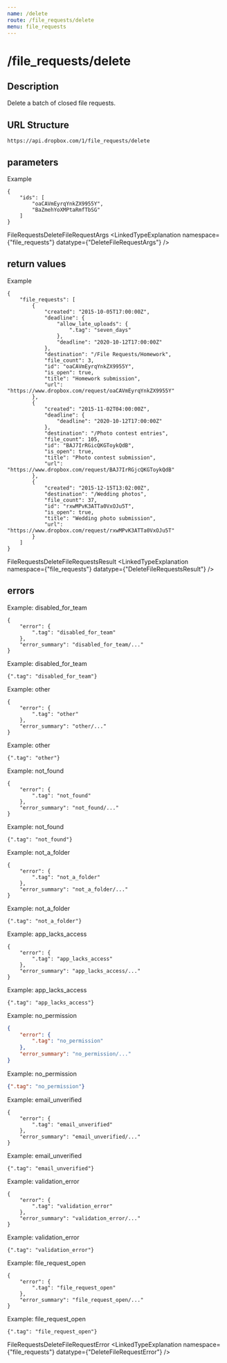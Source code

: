 ```yaml
---
name: /delete
route: /file_requests/delete
menu: file_requests
---
```

# /file_requests/delete

## Description
Delete a batch of closed file requests.

## URL Structure
```
https://api.dropbox.com/1/file_requests/delete
```


## parameters
Example
```
{
    "ids": [
        "oaCAVmEyrqYnkZX9955Y",
        "BaZmehYoXMPtaRmfTbSG"
    ]
}
```
FileRequestsDeleteFileRequestArgs
<LinkedTypeExplanation namespace={"file_requests"} datatype={"DeleteFileRequestArgs"} />

## return values
Example
```
{
    "file_requests": [
        {
            "created": "2015-10-05T17:00:00Z",
            "deadline": {
                "allow_late_uploads": {
                    ".tag": "seven_days"
                },
                "deadline": "2020-10-12T17:00:00Z"
            },
            "destination": "/File Requests/Homework",
            "file_count": 3,
            "id": "oaCAVmEyrqYnkZX9955Y",
            "is_open": true,
            "title": "Homework submission",
            "url": "https://www.dropbox.com/request/oaCAVmEyrqYnkZX9955Y"
        },
        {
            "created": "2015-11-02T04:00:00Z",
            "deadline": {
                "deadline": "2020-10-12T17:00:00Z"
            },
            "destination": "/Photo contest entries",
            "file_count": 105,
            "id": "BAJ7IrRGicQKGToykQdB",
            "is_open": true,
            "title": "Photo contest submission",
            "url": "https://www.dropbox.com/request/BAJ7IrRGjcQKGToykQdB"
        },
        {
            "created": "2015-12-15T13:02:00Z",
            "destination": "/Wedding photos",
            "file_count": 37,
            "id": "rxwMPvK3ATTa0VxOJu5T",
            "is_open": true,
            "title": "Wedding photo submission",
            "url": "https://www.dropbox.com/request/rxwMPvK3ATTa0VxOJu5T"
        }
    ]
}
```
FileRequestsDeleteFileRequestsResult
<LinkedTypeExplanation namespace={"file_requests"} datatype={"DeleteFileRequestsResult"} />

## errors
Example: disabled_for_team
```
{
    "error": {
        ".tag": "disabled_for_team"
    },
    "error_summary": "disabled_for_team/..."
}
```
Example: disabled_for_team
```
{".tag": "disabled_for_team"}
```
Example: other
```
{
    "error": {
        ".tag": "other"
    },
    "error_summary": "other/..."
}
```
Example: other
```
{".tag": "other"}
```
Example: not_found
```
{
    "error": {
        ".tag": "not_found"
    },
    "error_summary": "not_found/..."
}
```
Example: not_found
```
{".tag": "not_found"}
```
Example: not_a_folder
```
{
    "error": {
        ".tag": "not_a_folder"
    },
    "error_summary": "not_a_folder/..."
}
```
Example: not_a_folder
```
{".tag": "not_a_folder"}
```
Example: app_lacks_access
```
{
    "error": {
        ".tag": "app_lacks_access"
    },
    "error_summary": "app_lacks_access/..."
}
```
Example: app_lacks_access
```
{".tag": "app_lacks_access"}
```
Example: no_permission
```json
{
    "error": {
        ".tag": "no_permission"
    },
    "error_summary": "no_permission/..."
}
```
Example: no_permission
```json
{".tag": "no_permission"}
```
Example: email_unverified
```
{
    "error": {
        ".tag": "email_unverified"
    },
    "error_summary": "email_unverified/..."
}
```
Example: email_unverified
```
{".tag": "email_unverified"}
```
Example: validation_error
```
{
    "error": {
        ".tag": "validation_error"
    },
    "error_summary": "validation_error/..."
}
```
Example: validation_error
```
{".tag": "validation_error"}
```
Example: file_request_open
```
{
    "error": {
        ".tag": "file_request_open"
    },
    "error_summary": "file_request_open/..."
}
```
Example: file_request_open
```
{".tag": "file_request_open"}
```
FileRequestsDeleteFileRequestError
<LinkedTypeExplanation namespace={"file_requests"} datatype={"DeleteFileRequestError"} />

